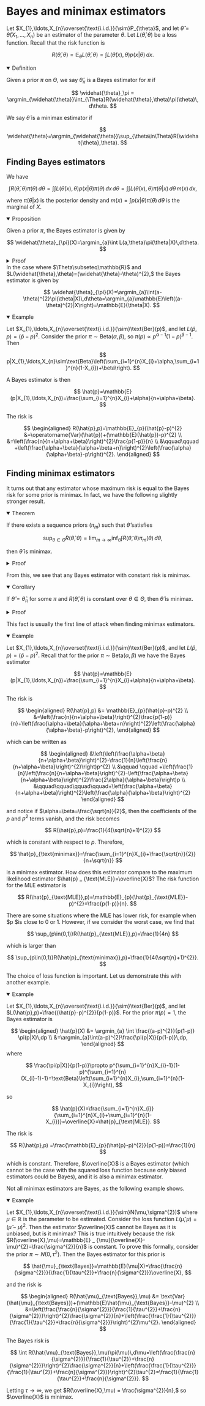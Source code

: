 
# Bayes and minimax estimators

Let $X_{1},\ldots,X_{n}\overset{\text{i.i.d.}}{\sim}P_{\theta}$, and let $\widehat{\theta}=\widehat{\theta}(X_{1},\ldots,X_{n})$ be an estimator of the parameter $\theta$. Let $L(\widehat{\theta},\theta)$ be a loss function. Recall that the risk function is

$$
R(\widehat{\theta},\theta)=\mathbb{E}_{\theta}L(\widehat{\theta},\theta)=\int L(\widehat{\theta}(x),\theta)p(x|\theta)\,dx.
$$

<details open>
<summary>Definition</summary>

Given a prior $\pi$ on $\Theta$, we say $\widehat{\theta}_\pi$ is a Bayes estimator for $\pi$ if 

$$
\widehat{\theta}_\pi = \argmin_{\widehat{\theta}}\int_{\Theta}R(\widehat{\theta},\theta)\pi(\theta)\,d\theta.
$$

We say $\widehat\theta$ is a minimax estimator if 

$$
\widehat{\theta}=\argmin_{\widehat{\theta}}\sup_{\theta\in\Theta}R(\widehat{\theta},\theta).
$$

</details>

## Finding Bayes estimators

We have

$$
\int R(\widehat{\theta},\theta)\pi(\theta)\,d\theta=\int\int L(\widehat{\theta}(x),\theta)p(x|\theta)\pi(\theta)\,dx\,d\theta=\int\int L(\widehat{\theta}(x),\theta)\pi(\theta|x)\,d\theta\,m(x)\,dx,
$$

where $\pi(\theta|x)$ is the posterior density and $m(x) = \int p(x|\theta)\pi(\theta) \, d\theta$  is the marginal of $X$. 

<details open>
<summary>Proposition</summary>

Given a prior $\pi$, the Bayes estimator is given by

$$
\widehat{\theta}_{\pi}(X)=\argmin_{a}\int L(a,\theta)\pi(\theta|X)\,d\theta.
$$

</details>

<details>
<summary>Proof</summary>

For any estimator $\widehat{\theta}$, we have

$$
\begin{aligned}
\int R(\widehat{\theta}_{\pi},\theta)\pi(\theta)\,d\theta &=\int\int L(\widehat{\theta}_{\pi}(x),\theta)\pi(\theta|x)\,d\theta\,m(x)\,dx \\
	&\leq\int\int L(\widehat{\theta}(x),\theta)\pi(\theta|x)\,d\theta\,m(x)\,dx \\
	&=\int R(\widehat{\theta},\theta)\pi(\theta)\,d\theta.
\end{aligned}
$$
</details>

<Callout type="info">
In the case where $\Theta\subseteq\mathbb{R}$ and $L(\widehat{\theta},\theta)=(\widehat{\theta}-\theta)^{2},$ the Bayes estimator is given by

$$
\widehat{\theta}_{\pi}(X)=\argmin_{a}\int(a-\theta)^{2}\pi(\theta|X)\,d\theta=\argmin_{a}\mathbb{E}\left((a-\theta)^{2}|X\right)=\mathbb{E}(\theta|X).
$$
</Callout>

<details open>
<summary>Example</summary>

Let $X_{1},\ldots,X_{n}\overset{\text{i.i.d.}}{\sim}\text{Ber}(p)$, and let $L(\hat{p},p)=(\hat{p}-p)^{2}$. Consider the prior $\pi\sim\text{Beta}(\alpha,\beta)$, so $\pi(p)\propto p^{\alpha-1}(1-p)^{\beta-1}$. Then

$$
p|X_{1},\ldots,X_{n}\sim\text{Beta}\left(\sum_{i=1}^{n}X_{i}+\alpha,\sum_{i=1}^{n}(1-X_{i})+\beta\right).
$$

A Bayes estimator is then

$$
\hat{p}=\mathbb{E}(p|X_{1},\ldots,X_{n})=\frac{\sum_{i=1}^{n}X_{i}+\alpha}{n+\alpha+\beta}.
$$

The risk is

$$
\begin{aligned}
R(\hat{p},p)=\mathbb{E}_{p}(\hat{p}-p)^{2} &=\operatorname{Var}(\hat{p})+(\mathbb{E}(\hat{p})-p)^{2} \\
	&=\left(\frac{n}{n+\alpha+\beta}\right)^{2}\frac{p(1-p)}{n} \\
&\qquad\qquad +\left(\frac{\alpha+\beta}{\alpha+\beta+n}\right)^{2}\left(\frac{\alpha}{\alpha+\beta}-p\right)^{2}.
\end{aligned}
$$
</details>

## Finding minimax estimators

It turns out that any estimator whose maximum risk is equal to the Bayes risk for some prior is minimax. In fact, we have the following slightly stronger result.

<details open>
<summary>Theorem</summary>

If there exists a sequence priors $(\pi_m)$ such that $\widehat{\theta}$ satisfies 

$$
\sup_{\theta\in\Theta}R(\widehat{\theta},\theta)=\lim_{m\to\infty} \inf_{\widetilde{\theta}}\int R(\widetilde{\theta},\theta)\pi_m(\theta)\,d\theta,
$$

then $\widehat{\theta}$ is minimax. 
</details>

<details>
<summary>Proof</summary>

For all $\widetilde{\theta}$, we have

$$
\sup_{\theta\in\Theta}R(\widetilde{\theta},\theta)\geq\int R(\widetilde{\theta},\theta)\pi_m(\theta)\,d\theta\geq\inf_{\widetilde{\theta}}\int R(\widetilde{\theta},\theta)\pi_m(\theta)\,d\theta.
$$

Taking the limit as $m \to \infty$ gives $\sup_{\theta\in\Theta}R(\widetilde{\theta},\theta) \geq \sup_{\theta\in\Theta}R(\widehat{\theta},\theta).$
</details>

From this, we see that any Bayes estimator with constant risk is minimax. 

<details open>
<summary>Corollary</summary>

If $\widehat{\theta}=\widehat{\theta}_{\pi}$ for some $\pi$ and $R(\widehat{\theta},\theta)$ is constant over $\theta\in\Theta$, then $\widehat{\theta}$ is minimax. 
</details>


<details>
<summary>Proof</summary>

Since $R(\widehat{\theta},\theta)$ is constant, we have

$$
\sup_{\theta\in\Theta}R(\widehat{\theta},\theta)=\int R(\widehat{\theta},\theta)\pi(\theta)\,d\theta=\inf_{\widetilde{\theta}}\int R(\widetilde{\theta},\theta)\pi(\theta)\,d\theta,
$$

so by the theorem we have that $\widehat{\theta}$ is minimax. 

</details>

This fact is usually the first line of attack when finding minimax estimators. 

<details open>
<summary>Example</summary>

Let $X_{1},\ldots,X_{n}\overset{\text{i.i.d.}}{\sim}\text{Ber}(p)$, and let $L(\hat{p},p)=(\hat{p}-p)^{2}$. Recall that for the prior $\pi\sim\text{Beta}(\alpha,\beta)$ we have the Bayes estimator

$$
\hat{p}=\mathbb{E}(p|X_{1},\ldots,X_{n})=\frac{\sum_{i=1}^{n}X_{i}+\alpha}{n+\alpha+\beta}.
$$

The risk is 

$$
\begin{aligned}
R(\hat{p},p) &= \mathbb{E}_{p}(\hat{p}-p)^{2} \\
&=\left(\frac{n}{n+\alpha+\beta}\right)^{2}\frac{p(1-p)}{n}+\left(\frac{\alpha+\beta}{\alpha+\beta+n}\right)^{2}\left(\frac{\alpha}{\alpha+\beta}-p\right)^{2},
\end{aligned}
$$

which can be written as 

$$
\begin{aligned}
&\left(\left(\frac{\alpha+\beta}{n+\alpha+\beta}\right)^{2}-\frac{1}{n}\left(\frac{n}{n+\alpha+\beta}\right)^{2}\right)p^{2} \\
&\qquad \qquad +\left(\frac{1}{n}\left(\frac{n}{n+\alpha+\beta}\right)^{2}-\left(\frac{\alpha+\beta}{n+\alpha+\beta}\right)^{2}\frac{2\alpha}{\alpha+\beta}\right)p \\
&\qquad\qquad\qquad\qquad+\left(\frac{\alpha+\beta}{n+\alpha+\beta}\right)^{2}\left(\frac{\alpha}{\alpha+\beta}\right)^{2}
\end{aligned}
$$

and notice if $\alpha=\beta=\frac{\sqrt{n}}{2}$, then the coefficients of the $p$ and $p^{2}$ terms vanish, and the risk becomes

$$
R(\hat{p},p)=\frac{1}{4(\sqrt{n}+1)^{2}}
$$

which is constant with respect to $p$. Therefore, 

$$
\hat{p}_{\text{minimax}}=\frac{\sum_{i=1}^{n}X_{i}+\frac{\sqrt{n}}{2}}{n+\sqrt{n}}
$$

is a minimax estimator. How does this estimator compare to the maximum likelihood estimator $\hat{p} _ {\text{MLE}}=\overline{X}$? The risk function for the MLE estimator is 

$$
R(\hat{p}_{\text{MLE}},p)=\mathbb{E}_{p}(\hat{p}_{\text{MLE}}-p)^{2}=\frac{p(1-p)}{n}.
$$

There are some situations where the MLE has lower risk, for example when $p $is close to 0 or 1. However, if we consider the worst case, we find that

$$
\sup_{p\in(0,1)}R(\hat{p}_{\text{MLE}},p)=\frac{1}{4n}
$$

which is larger than 

$$
\sup_{p\in(0,1)}R(\hat{p}_{\text{minimax}},p)=\frac{1}{4(\sqrt{n}+1)^{2}}.
$$ 
</details>


The choice of loss function is important. Let us demonstrate this with another example. 

<details open>
<summary>Example</summary>

Let $X_{1},\ldots,X_{n}\overset{\text{i.i.d.}}{\sim}\text{Ber}(p)$, and let $L(\hat{p},p)=\frac{(\hat{p}-p)^{2}}{p(1-p)}$. For the prior $\pi(p)=1$, the Bayes estimator is

$$
\begin{aligned}
\hat{p}(X) &= \argmin_{a} \int \frac{(a-p)^{2}}{p(1-p)} \pi(p|X)\,dp \\ 
	&=\argmin_{a}\int(a-p)^{2}\frac{\pi(p|X)}{p(1-p)}\,dp,
\end{aligned}
$$
where 

$$
\frac{\pi(p|X)}{p(1-p)}\propto p^{\sum_{i=1}^{n}X_{i}-1}(1-p)^{\sum_{i=1}^{n}(X_{i}-1)-1}=\text{Beta}\left(\sum_{i=1}^{n}X_{i},\sum_{i=1}^{n}(1-X_{i})\right),
$$

so

$$
\hat{p}(X)=\frac{\sum_{i=1}^{n}X_{i}}{\sum_{i=1}^{n}X_{i}+\sum_{i=1}^{n}(1-X_{i})}=\overline{X}=\hat{p}_{\text{MLE}}.
$$

The risk is 

$$
R(\hat{p},p) =\frac{\mathbb{E}_{p}(\hat{p}-p)^{2}}{p(1-p)}=\frac{1}{n}
$$

which is constant. Therefore, $\overline{X}$ is a Bayes estimator (which cannot be the case with the squared loss function because only biased estimators could be Bayes), and it is also a minimax estimator. 
</details>

Not all minimax estimators are Bayes, as the following example shows.

<details open>
<summary>Example</summary>

Let $X_{1},\ldots,X_{n}\overset{\text{i.i.d.}}{\sim}N(\mu,\sigma^{2})$ where $\mu\in\mathbb{R}$ is the parameter to be estimated. Consider the loss function $L(\hat{\mu},\mu)=(\hat{\mu}-\mu)^{2}$. Then the estimator $\overline{X}$ cannot be Bayes as it is unbiased, but is it minimax? This is true intuitively because the risk $R(\overline{X},\mu)=\mathbb{E} _ {\mu}(\overline{X}-\mu)^{2}=\frac{\sigma^{2}}{n}$ is constant. To prove this formally, consider the prior $\pi\sim N(0,\tau^{2})$. Then the Bayes estimator for this prior is

$$
\hat{\mu}_{\text{Bayes}}=\mathbb{E}(\mu|X)=\frac{\frac{n}{\sigma^{2}}}{\frac{1}{\tau^{2}}+\frac{n}{\sigma^{2}}}\overline{X},
$$

and the risk is

$$
\begin{aligned}
R(\hat{\mu}_{\text{Bayes}},\mu) &= \text{Var}(\hat{\mu}_{\text{Bayes}})+(\mathbb{E}\hat{\mu}_{\text{Bayes}}-\mu)^{2} \\ 
	&=\left(\frac{\frac{n}{\sigma^{2}}}{\frac{1}{\tau^{2}}+\frac{n}{\sigma^{2}}}\right)^{2}\frac{\sigma^{2}}{n}+\left(\frac{\frac{1}{\tau^{2}}}{\frac{1}{\tau^{2}}+\frac{n}{\sigma^{2}}}\right)^{2}\mu^{2}.
\end{aligned}
$$

The Bayes risk is

$$
\int R(\hat{\mu}_{\text{Bayes}},\mu)\pi(\mu)\,d\mu=\left(\frac{\frac{n}{\sigma^{2}}}{\frac{1}{\tau^{2}}+\frac{n}{\sigma^{2}}}\right)^{2}\frac{\sigma^{2}}{n}+\left(\frac{\frac{1}{\tau^{2}}}{\frac{1}{\tau^{2}}+\frac{n}{\sigma^{2}}}\right)^{2}\tau^{2}=\frac{1}{\frac{1}{\tau^{2}}+\frac{n}{\sigma^{2}}}.
$$

Letting $\tau\to\infty$, we get $R(\overline{X},\mu) = \frac{\sigma^{2}}{n},$ so $\overline{X}$ is minimax.
</details>

